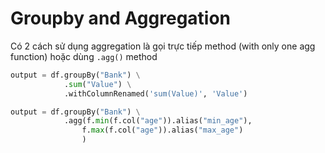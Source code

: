 # Groupby and Aggregation

Có 2 cách sử dụng aggregation là gọi trực tiếp method (with only one agg function) hoặc dùng `.agg()` method

```python title="Dùng trực tiếp"
output = df.groupBy("Bank") \
            .sum("Value") \
            .withColumnRenamed('sum(Value)', 'Value')
```

```python title="Dùng .agg()"
output = df.groupBy("Bank") \
            .agg(f.min(f.col("age")).alias("min_age"),
                f.max(f.col("age")).alias("max_age")
                )
```